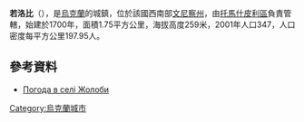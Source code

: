 {{coord|48|35|41|N|28|36|26|E|scale:30000|display=title}}

'''若洛比'''（{{lang-uk|Жолоби}}），是[[烏克蘭|烏克蘭]]的城鎮，位於該國西南部[[文尼察州|文尼察州]]，由[[托馬什皮利區|托馬什皮利區]]負責管轄，始建於1700年，面積1.75平方公里，海拔高度259米，2001年人口347，人口密度每平方公里197.95人。

==參考資料==
* [http://weather.in.ua/ua/vinnickaja/7891 Погода в селі Жолоби] {{Wayback|url=http://weather.in.ua/ua/vinnickaja/7891 |date=20160305200630 }}

{{Ukraine-geo-stub}}
[[Category:烏克蘭城市|Category:烏克蘭城市]]